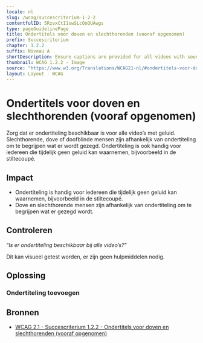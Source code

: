 ```yaml
---
locale: nl
slug: /wcag/succescriterium-1-2-2
contentfulID: 5RzvxCtI1swSLcOoOUAwgs
type: pageGuidelinePage
title: Ondertitels voor doven en slechthorenden (vooraf opgenomen)
prefix: Succescriterium
chapter: 1.2.2
suffix: Niveau A
shortDescription: Ensure captions are provided for all videos with sound.
thumbnail: WCAG 1.2.2 - Image
source: "https://www.w3.org/Translations/WCAG21-nl/#ondertitels-voor-doven-en-slechthorenden-vooraf-opgenomen"
layout: Layout - WCAG
---
```


# Ondertitels voor doven en slechthorenden (vooraf opgenomen)

Zorg dat er ondertiteling beschikbaar is voor alle video’s met geluid. Slechthorende, dove of doofblinde mensen zijn afhankelijk van ondertiteling om te begrijpen wat er wordt gezegd. Ondertiteling is ook handig voor iedereen die tijdelijk geen geluid kan waarnemen, bijvoorbeeld in de stiltecoupé.

## Impact

- Ondertiteling is handig voor iedereen die tijdelijk geen geluid kan waarnemen, bijvoorbeeld in de stiltecoupé.
- Dove en slechthorende mensen zijn afhankelijk van ondertiteling om te begrijpen wat er gezegd wordt.

## Controleren

“*Is er ondertiteling beschikbaar bij alle video’s?”*

Dit kan visueel getest worden, er zijn geen hulpmiddelen nodig.

## Oplossing

### Ondertiteling toevoegen

<CodeSample id="media-captions" locale="nl"/>

## Bronnen

- [WCAG 2.1 - Succescriterium 1.2.2 - Ondertitels voor doven en slechthorenden (vooraf opgenomen)](https://www.w3.org/Translations/WCAG21-nl/#ondertitels-voor-doven-en-slechthorenden-vooraf-opgenomen)